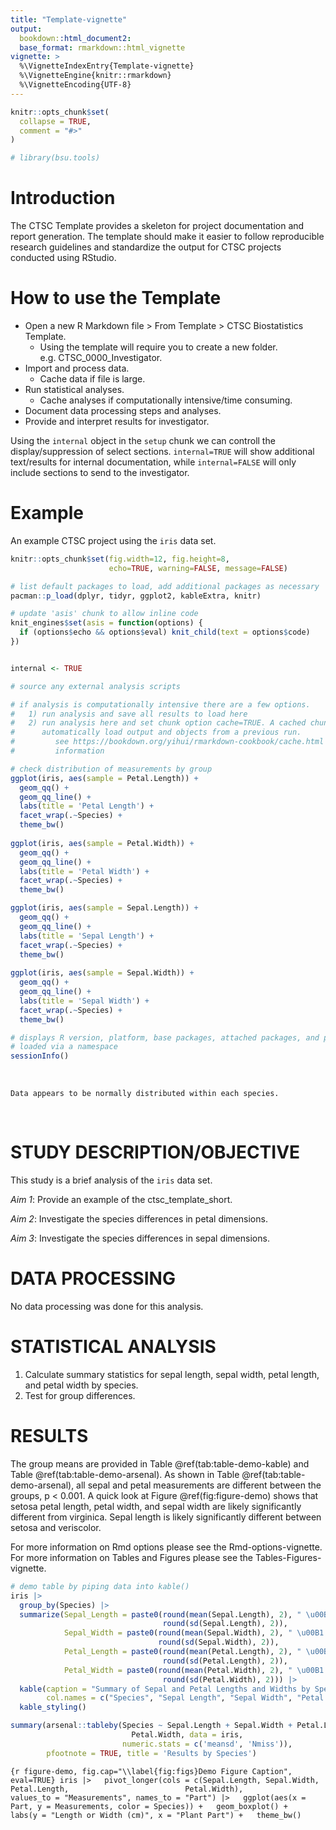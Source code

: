 ```yaml
---
title: "Template-vignette"
output: 
  bookdown::html_document2: 
  base_format: rmarkdown::html_vignette
vignette: >
  %\VignetteIndexEntry{Template-vignette}
  %\VignetteEngine{knitr::rmarkdown}
  %\VignetteEncoding{UTF-8}
---
```


```r
knitr::opts_chunk$set(
  collapse = TRUE,
  comment = "#>"
)
```

```r
# library(bsu.tools)
```

# Introduction  

The CTSC Template provides a skeleton for project documentation and report generation. The template should make it easier to follow reproducible research guidelines and standardize the output for CTSC projects conducted using RStudio.  

# How to use the Template  

* Open a new R Markdown file > From Template > CTSC Biostatistics Template.  
  + Using the template will require you to create a new folder. e.g. CTSC_0000_Investigator.  
* Import and process data.  
  + Cache data if file is large.  
* Run statistical analyses.  
  + Cache analyses if computationally intensive/time consuming.  
* Document data processing steps and analyses.  
* Provide and interpret results for investigator.  

Using the `internal` object in the `setup` chunk we can controll the display/suppression of select sections. `internal=TRUE` will show additional text/results for internal documentation, while `internal=FALSE` will only include sections to send to the investigator.  

# Example  

An example CTSC project using the `iris` data set.  

```r
knitr::opts_chunk$set(fig.width=12, fig.height=8,
                      echo=TRUE, warning=FALSE, message=FALSE)

# list default packages to load, add additional packages as necessary
pacman::p_load(dplyr, tidyr, ggplot2, kableExtra, knitr)

# update 'asis' chunk to allow inline code
knit_engines$set(asis = function(options) {
  if (options$echo && options$eval) knit_child(text = options$code)
})


internal <- TRUE
```

```r
# source any external analysis scripts

# if analysis is computationally intensive there are a few options.
#   1) run analysis and save all results to load here
#   2) run analysis here and set chunk option cache=TRUE. A cached chunk will
#      automatically load output and objects from a previous run.
#         see https://bookdown.org/yihui/rmarkdown-cookbook/cache.html for more 
#         information

# check distribution of measurements by group
ggplot(iris, aes(sample = Petal.Length)) +
  geom_qq() +
  geom_qq_line() +
  labs(title = 'Petal Length') +
  facet_wrap(.~Species) +
  theme_bw()
                   
ggplot(iris, aes(sample = Petal.Width)) +
  geom_qq() +
  geom_qq_line() +
  labs(title = 'Petal Width') +
  facet_wrap(.~Species) +
  theme_bw()

ggplot(iris, aes(sample = Sepal.Length)) +
  geom_qq() +
  geom_qq_line() +
  labs(title = 'Sepal Length') +
  facet_wrap(.~Species) +
  theme_bw()
                   
ggplot(iris, aes(sample = Sepal.Width)) +
  geom_qq() +
  geom_qq_line() +
  labs(title = 'Sepal Width') +
  facet_wrap(.~Species) +
  theme_bw()

```


```r
# displays R version, platform, base packages, attached packages, and packages
# loaded via a namespace
sessionInfo()
```

<br>

```asis
Data appears to be normally distributed within each species.
```

<br>

# STUDY DESCRIPTION/OBJECTIVE

This study is a brief analysis of the `iris` data set.
 
*Aim 1*: Provide an example of the ctsc_template_short.

*Aim 2*: Investigate the species differences in petal dimensions.

*Aim 3*: Investigate the species differences in sepal dimensions.


# DATA PROCESSING

No data processing was done for this analysis.

# STATISTICAL ANALYSIS

1. Calculate summary statistics for sepal length, sepal width, petal length, and petal width by species.  
2. Test for group differences.


# RESULTS

The group means are provided in Table \@ref(tab:table-demo-kable) and Table \@ref(tab:table-demo-arsenal). As shown in Table \@ref(tab:table-demo-arsenal), all sepal and petal measurements are different between the groups, p < 0.001. A quick look at Figure \@ref(fig:figure-demo) shows that setosa petal length, petal width, and sepal width are likely significantly different from virginica. Sepal length is likely significantly different between setosa and veriscolor.  

For more information on Rmd options please see the Rmd-options-vignette.  
For more information on Tables and Figures please see the Tables-Figures-vignette.  

```r
# demo table by piping data into kable()
iris |>
  group_by(Species) |>
  summarize(Sepal_Length = paste0(round(mean(Sepal.Length), 2), " \u00B1 ", 
                                  round(sd(Sepal.Length), 2)),
            Sepal_Width = paste0(round(mean(Sepal.Width), 2), " \u00B1 ", 
                                 round(sd(Sepal.Width), 2)),
            Petal_Length = paste0(round(mean(Petal.Length), 2), " \u00B1 ", 
                                  round(sd(Petal.Length), 2)),
            Petal_Width = paste0(round(mean(Petal.Width), 2), " \u00B1 ", 
                                  round(sd(Petal.Width), 2))) |>
  kable(caption = "Summary of Sepal and Petal Lengths and Widths by Species",
        col.names = c("Species", "Sepal Length", "Sepal Width", "Petal Length", "Petal Width")) |>
  kable_styling()
```

```r
summary(arsenal::tableby(Species ~ Sepal.Length + Sepal.Width + Petal.Length +
                           Petal.Width, data = iris, 
                         numeric.stats = c('meansd', 'Nmiss')), 
        pfootnote = TRUE, title = 'Results by Species')
```

```{r figure-demo, fig.cap="\\label{fig:figs}Demo Figure Caption", eval=TRUE}
iris |>
  pivot_longer(cols = c(Sepal.Length, Sepal.Width, Petal.Length, 
                        Petal.Width),
               values_to = "Measurements", names_to = "Part") |>
  ggplot(aes(x = Part, y = Measurements, color = Species)) +
  geom_boxplot() + 
  labs(y = "Length or Width (cm)", x = "Plant Part") +
  theme_bw()
```
